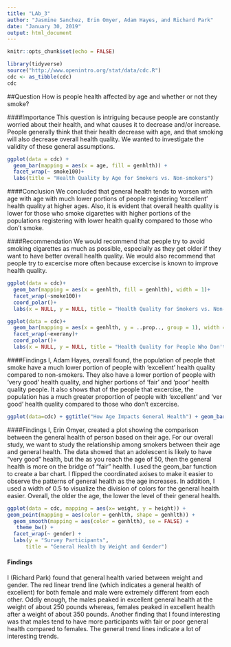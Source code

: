 ```yaml
---
title: "LAb_3"
author: "Jasmine Sanchez, Erin Omyer, Adam Hayes, and Richard Park"
date: "January 30, 2019"
output: html_document
---
```


```r
knitr::opts_chunk$set(echo = FALSE)

library(tidyverse)
source("http://www.openintro.org/stat/data/cdc.R")
cdc <- as_tibble(cdc)
cdc
```

##Question
How is people health affected by age and whether or not they smoke?

####Importance
This question is intriguing because people are constantly worried about their health, and what causes it to decrease and/or increase. People generally think that their health decrease with age, and that smoking will also decrease overall health quality. We wanted to investigate the validity of these general assumptions.

```r
ggplot(data = cdc) +
  geom_bar(mapping = aes(x = age, fill = genhlth)) +
  facet_wrap(~ smoke100)+
  labs(title = "Health Quality by Age for Smokers vs. Non-smokers")
```

####Conclusion
We concluded that general health tends to worsen with age with age with much lower portions of people registering 'excellent' health quality at higher ages.  Also, it is evident that overall health quality is lower for those who smoke cigarettes with higher portions of the populations registering with lower health quality compared to those who don't smoke.

####Recommendation
We would recommend that people try to avoid smoking cigarettes as much as possible, especially as they get older if they want to have better overall health quality. We would also recommend that people try to excercise more often because excercise is known to improve health quality.
```r
ggplot(data = cdc)+
  geom_bar(mapping = aes(x = genhlth, fill = genhlth), width = 1)+
  facet_wrap(~smoke100)+
  coord_polar()+
  labs(x = NULL, y = NULL, title = "Health Quality for Smokers vs. Non-smokers")

ggplot(data = cdc)+
  geom_bar(mapping = aes(x = genhlth, y = ..prop.., group = 1), width = 1)+
  facet_wrap(~exerany)+
  coord_polar()+
  labs(x = NULL, y = NULL, title = "Health Quality for People Who Don't Excercise vs People That Do ")

```

####Findings
I, Adam Hayes, overall found, the population of people that smoke have a much lower portion of people with 'excellent' health quality compared to non-smokers.  They also have a lower portion of people with 'very good' health quality, and higher portions of 'fair' and 'poor' health quality people. It also shows that of the people that excercise, the population has a much greater proportion of people with 'excellent' and 'ver good' health quality compared to those who don't excercise.

```r
ggplot(data=cdc) + ggtitle("How Age Impacts General Health") + geom_bar(mapping = aes(x = age, fill = genhlth),position = "jitter", width = 0.25) + coord_flip() 
```

####Findings
I, Erin Omyer, created a plot showing the comparison between the general health of person based on their age. For our overall study, we want to study the relationship among smokers between their age and general health. The data showed that an adolescent is likely to have "very good" health, but the as you reach the age of 50, then the general health is more on the bridge of "fair" health. I used the geom_bar function to create a bar chart. I flipped the coordinated axises to make it easier to observe the patterns of general health as the age increases. In addition, I used a width of 0.5 to visualize the division of colors for the general health easier. Overall, the older the age, the lower the level of their general health. 

```r
ggplot(data = cdc, mapping = aes(x= weight, y = height)) +
geom_point(mapping = aes(color = genhlth, shape = genhlth)) +
  geom_smooth(mapping = aes(color = genhlth), se = FALSE) +
   theme_bw() +
  facet_wrap(~ gender) +
  labs(y = "Survey Participants",
      title = "General Health by Weight and Gender")
```

#### Findings 
I (Richard Park) found that general health varied between weight and gender. The red linear trend line (which indicates a general health of excellent) for both female and male were extremely different from each other. Oddly enough, the males peaked in excellent general health at the weight of about 250 pounds whereas, females peaked in excellent health after a weight of about 350 pounds. Another finding that I found interesting was that males tend to have more participants with fair or poor general health compared to females. The general trend lines indicate a lot of interesting trends.
